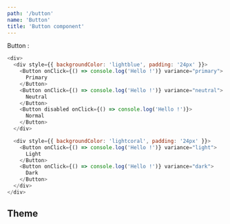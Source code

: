 ```yaml
---
path: '/button'
name: 'Button'
title: 'Button component'
---
```


Button :

```js
<div>
  <div style={{ backgroundColor: 'lightblue', padding: '24px' }}>
    <Button onClick={() => console.log('Hello !')} variance="primary">
      Primary
    </Button>
    <Button onClick={() => console.log('Hello !')} variance="neutral">
      Neutral
    </Button>
    <Button disabled onClick={() => console.log('Hello !')}>
      Normal
    </Button>
  </div>

  <div style={{ backgroundColor: 'lightcoral', padding: '24px' }}>
    <Button onClick={() => console.log('Hello !')} variance="light">
      Light
    </Button>
    <Button onClick={() => console.log('Hello !')} variance="dark">
      Dark
    </Button>
  </div>
</div>
```

## Theme

<Theme name="button" />
